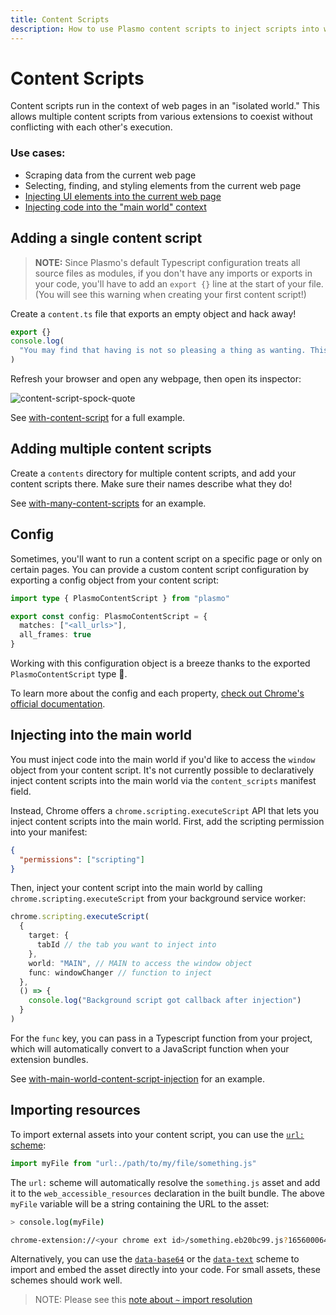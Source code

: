 ```yaml
---
title: Content Scripts
description: How to use Plasmo content scripts to inject scripts into web pages
---
```


# Content Scripts

Content scripts run in the context of web pages in an "isolated world." This allows multiple content scripts from various extensions to coexist without conflicting with each other's execution.

### Use cases:

- Scraping data from the current web page
- Selecting, finding, and styling elements from the current web page
- [Injecting UI elements into the current web page](/browser-extension/content-scripts-ui)
- [Injecting code into the "main world" context](#injecting-into-the-main-world)

## Adding a single content script

> **NOTE:** Since Plasmo's default Typescript configuration treats all source files as modules, if you don't have any imports or exports in your code, you'll have to add an `export {}` line at the start of your file. (You will see this warning when creating your first content script!)

Create a `content.ts` file that exports an empty object and hack away!

```ts
export {}
console.log(
  "You may find that having is not so pleasing a thing as wanting. This is not logical, but it is often true."
)
```

Refresh your browser and open any webpage, then open its inspector:

![content-script-spock-quote](/screenshots/2022-09-26-11-01-08.png)

See [with-content-script](https://github.com/PlasmoHQ/examples/tree/main/with-content-script) for a full example.

## Adding multiple content scripts

Create a `contents` directory for multiple content scripts, and add your content scripts there. Make sure their names describe what they do!

See [with-many-content-scripts](https://github.com/PlasmoHQ/examples/tree/main/with-many-content-scripts) for an example.

## Config

Sometimes, you'll want to run a content script on a specific page or only on certain pages. You can provide a custom content script configuration by exporting a config object from your content script:

```ts
import type { PlasmoContentScript } from "plasmo"

export const config: PlasmoContentScript = {
  matches: ["<all_urls>"],
  all_frames: true
}
```

Working with this configuration object is a breeze thanks to the exported `PlasmoContentScript` type 🥳.

To learn more about the config and each property, [check out Chrome's official documentation](https://developer.chrome.com/docs/extensions/mv3/content_scripts/#static-declarative).

## Injecting into the main world

You must inject code into the main world if you'd like to access the `window` object from your content script. It's not currently possible to declaratively inject content scripts into the main world via the `content_scripts` manifest field.

Instead, Chrome offers a `chrome.scripting.executeScript` API that lets you inject content scripts into the main world. First, add the scripting permission into your manifest:

```json
{
  "permissions": ["scripting"]
}
```

Then, inject your content script into the main world by calling `chrome.scripting.executeScript` from your background service worker:

```ts
chrome.scripting.executeScript(
  {
    target: {
      tabId // the tab you want to inject into
    },
    world: "MAIN", // MAIN to access the window object
    func: windowChanger // function to inject
  },
  () => {
    console.log("Background script got callback after injection")
  }
)
```

For the `func` key, you can pass in a Typescript function from your project, which will automatically convert to a JavaScript function when your extension bundles.

See [with-main-world-content-script-injection](https://github.com/PlasmoHQ/examples/tree/main/with-main-world-content-script-injection) for an example.

## Importing resources

To import external assets into your content script, you can use the [`url:` scheme](/browser-extension/import#url):

```ts
import myFile from "url:./path/to/my/file/something.js"
```

The `url:` scheme will automatically resolve the `something.js` asset and add it to the `web_accessible_resources` declaration in the built bundle. The above `myFile` variable will be a string containing the URL to the asset:

```sh
> console.log(myFile)

chrome-extension://<your chrome ext id>/something.eb20bc99.js?1656000646313
```

Alternatively, you can use the [`data-base64`](/browser-extension/import#data-base64) or the [`data-text`](/browser-extension/import#data-text) scheme to import and embed the asset directly into your code. For small assets, these schemes should work well.

> NOTE: Please see this [note about `~` import resolution](/workflows/faq#tilde-import-resolution)
